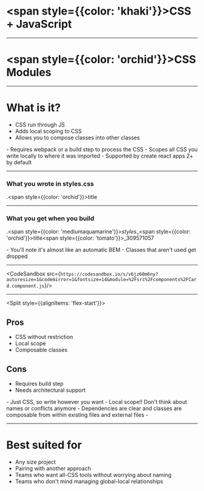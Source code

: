 

# <span style={{color: 'khaki'}}>CSS + JavaScript</span>

---

# <span style={{color: 'orchid'}}>CSS Modules</span>

---

# What is it?
<ul>
<Appear>
    <li>CSS run through JS</li>
    <li>Adds local scoping to CSS</li>
    <li>Allows you to compose classes into other classes</li>
</Appear>
</ul>

<Notes>
- Requires webpack or a build step to process the CSS
- Scopes all CSS you write locally to where it was imported
- Supported by create react apps 2+ by default
</Notes>

---

### What you wrote in styles.css

.<span style={{color: 'orchid'}}>title</span>

---

### What you get when you build

.<span style={{color: 'mediumaquamarine'}}>_styles__</span><span style={{color: 'orchid'}}>title</span><span style={{color: 'tomato'}}>_309571057</span>

<Notes>
- You'll note it's almost like an automatic BEM
- Classes that aren't used get dropped
</Notes>

---

<CodeSandbox src={`https://codesandbox.io/s/v6jz60m6ny?autoresize=1&codemirror=1&fontsize=14&module=%2Fsrc%2Fcomponents%2FCard.component.js`}/>

---

<Split style={{alignItems: 'flex-start'}}>
<div style={{fontSize: '.75em', padding: '0 2rem'}}>
    <h2 style={{color: 'mediumaquamarine'}}>Pros</h2>
    <ul>
        <li>CSS without restriction</li>
        <li>Local scope</li>
        <li>Composable classes</li>
    </ul>
</div>
<div style={{fontSize: '.75em', padding: '0 2rem'}}>
    <h2 style={{color: 'tomato'}}>Cons</h2>
    <ul>
        <li>Requires build step</li>
        <li>Needs architectural support</li>
    </ul>
</div>
</Split>

<Notes>
- Just CSS, so write however you want
- Local scope!! Don't think about names or conflicts anymore
- Dependencies are clear and classes are composable from within existing files and external files
-
</Notes>

---

# Best suited for
- Any size project
- Pairing with another approach
- Teams who want all-CSS tools without worrying about naming
- Teams who don't mind managing global-local relationships
